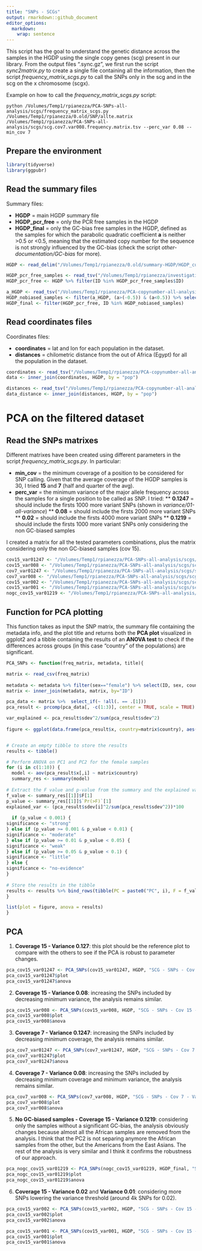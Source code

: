 ```yaml
---
title: "SNPs - SCGs"
output: rmarkdown::github_document
editor_options: 
  markdown: 
    wrap: sentence
---
```


This script has the goal to understand the genetic distance across the samples in the HGDP using the single copy genes (scg) present in our library. From the output files ".sync.gz", we first run the script *sync2matrix.py* to create a single file containing all the information, then the script *frequency_matrix_scgs.py* to call the SNPs only in the scg and in the scg on the x chromosome (scgx).

Example on how to call the *frequency_matrix_scgs.py* script:
```
python /Volumes/Temp1/rpianezza/PCA-SNPs-all-analysis/scgs/frequency_matrix_scgs.py /Volumes/Temp1/rpianezza/0.old/SNP/allte.matrix /Volumes/Temp1/rpianezza/PCA-SNPs-all-analysis/scgs/scg.cov7.var008.frequency.matrix.tsv --perc_var 0.08 --min_cov 7
```

## Prepare the environment

```r
library(tidyverse)
library(ggpubr)
```

## Read the summary files

Summary files:

* **HGDP** = main HGDP summary file
* **HGDP_pcr_free** = only the PCR free samples in the HGDP
* **HGDP_final** = only the GC-bias free samples in the HGDP, defined as the samples for which the parabolic quadratic coefficient **a** is neither >0.5 or <0.5, meaning that the estimated copy number for the sequence is not strongly influenced by the GC-bias (check the script *other-documentation/GC-bias* for more).

```r
HGDP <- read_delim("/Volumes/Temp1/rpianezza/0.old/summary-HGDP/HGDP_cutoff_classified.tsv")

HGDP_pcr_free_samples <- read_tsv("/Volumes/Temp1/rpianezza/investigation/HGDP-no-PCR/HGDP-only-pcr-free-samples.tsv", col_names = "ID")
HGDP_pcr_free <- HGDP %>% filter(ID %in% HGDP_pcr_free_samples$ID)

a_HGDP <- read_tsv("/Volumes/Temp1/rpianezza/PCA-copynumber-all-analysis/a_HGDP.tsv")
HGDP_nobiased_samples <- filter(a_HGDP, (a>(-0.5)) & (a<0.5)) %>% select(ID) %>% pull()
HGDP_final <- filter(HGDP_pcr_free, ID %in% HGDP_nobiased_samples)
```

## Read coordinates files

Coordinates files:

* **coordinates** = lat and lon for each population in the dataset.
* **distances** = chilometric distance from the out of Africa (Egypt) for all the population in the dataset.

```r
coordinates <- read_tsv("/Volumes/Temp1/rpianezza/PCA-copynumber-all-analysis/american-to-east.tsv", col_names = c("pop", "region", "latitude", "longitude")) %>% select(pop, latitude, longitude)
data <- inner_join(coordinates, HGDP, by = "pop")

distances <- read_tsv("/Volumes/Temp1/rpianezza/PCA-copynumber-all-analysis/dist-from-ooa.tsv", col_names = c("pop", "region", "distance")) %>% select(pop, distance)
data_distance <- inner_join(distances, HGDP, by = "pop")
```

# PCA on the filtered dataset

## Read the SNPs matrixes

Different matrixes have been created using different parameters in the script *frequency_matrix_scgs.py*. In particular:

* **min_cov** = the minimum coverage of a position to be considered for SNP calling. Given that the average coverage of the HGDP samples is 30, I tried **15** and **7** (half and quarter of the avg). 
* **perc_var** = the minimum variance of the major allele frequency across the samples for a single position to be called as SNP. I tried:
** **0.1247** = should include the firsts 1000 more variant SNPs (shown in *variance/01-all-variance*) 
** **0.08** = should include the firsts 2000 more variant SNPs
** **0.02** = should include the firsts 4000 more variant SNPs
** **0.1219** = should include the firsts 1000 more variant SNPs only considering the non GC-biased samples

I created a matrix for all the tested parameters combinations, plus the matrix considering only the non GC-biased samples (cov 15).

```r
cov15_var01247 <- "/Volumes/Temp1/rpianezza/PCA-SNPs-all-analysis/scgs/scg.cov15.var01247.frequency.matrix.tsv_processed"
cov15_var008 <- "/Volumes/Temp1/rpianezza/PCA-SNPs-all-analysis/scgs/scg.cov15.var008.frequency.matrix.tsv_processed"
cov7_var01247 <- "/Volumes/Temp1/rpianezza/PCA-SNPs-all-analysis/scgs/scg.cov7.var01247.frequency.matrix.tsv_processed"
cov7_var008 <- "/Volumes/Temp1/rpianezza/PCA-SNPs-all-analysis/scgs/scg.cov7.var008.frequency.matrix.tsv_processed"
cov15_var002 <- "/Volumes/Temp1/rpianezza/PCA-SNPs-all-analysis/scgs/scg.cov15.var002.frequency.matrix.tsv_processed"
cov15_var001 <- "/Volumes/Temp1/rpianezza/PCA-SNPs-all-analysis/scgs/scg.cov15.var001.frequency.matrix.tsv_processed"
nogc_cov15_var01219 <- "/Volumes/Temp1/rpianezza/PCA-SNPs-all-analysis/scgs/scg.nogcbias-cov15.var01219.frequency.matrix.tsv_processed"
```

## Function for PCA plotting

This function takes as input the SNP matrix, the summary file containing the metadata info, and the plot title and returns both the **PCA plot** visualized in ggplot2 and a tibble containing the results of an **ANOVA test** to check if the differences across groups (in this case "country" of the populations) are significant.

```r
PCA_SNPs <- function(freq_matrix, metadata, title){

matrix <- read_csv(freq_matrix)
  
metadata <- metadata %>% filter(sex=="female") %>% select(ID, sex, country, pop) %>% distinct()
matrix <- inner_join(metadata, matrix, by="ID")

pca_data <- matrix %>%  select_if(~ !all(. == .[1]))
pca_result <- prcomp(pca_data[, -c(1:3)], center = TRUE, scale = TRUE)

var_explained <- pca_result$sdev^2/sum(pca_result$sdev^2)
      
figure <- ggplot(data.frame(pca_result$x, country=matrix$country), aes(x=PC1,y=PC2, color=country)) + geom_point(size=2, show.legend = TRUE) + labs(x=paste0("PC1: ",round(var_explained[1]*100,1),"%"), y=paste0("PC2: ",round(var_explained[2]*100,1),"%")) + ggtitle(title) + theme(plot.title = element_text(hjust = 0.5))


# Create an empty tibble to store the results
results <- tibble()

# Perform ANOVA on PC1 and PC2 for the female samples
for (i in c(1:10)) {
  model <- aov(pca_result$x[,i] ~ matrix$country)
  summary_res <- summary(model)
  
# Extract the F value and p-value from the summary and the explained variability
f_value <- summary_res[[1]]$F[1]
p_value <- summary_res[[1]]$`Pr(>F)`[1]
explained_var <- (pca_result$sdev[i]^2/sum(pca_result$sdev^2))*100
  
  if (p_value < 0.001) {
significance <- "strong"
} else if (p_value >= 0.001 & p_value < 0.01) {
significance <- "moderate"
} else if (p_value >= 0.01 & p_value < 0.05) {
significance <- "weak"
} else if (p_value >= 0.05 & p_value < 0.1) {
significance <- "little"
} else {
significance <- "no-evidence"
}
  
# Store the results in the tibble
results <- results %>% bind_rows(tibble(PC = paste0("PC", i), F = f_value, p = p_value, Explained_Variability = explained_var, Significance = significance))
}

list(plot = figure, anova = results)
}
```

## PCA

1) **Coverage 15 - Variance 0.127**: this plot should be the reference plot to compare with the others to see if the PCA is robust to parameter changes.
```r
pca_cov15_var01247 <- PCA_SNPs(cov15_var01247, HGDP, "SCG - SNPs - Cov 15 - Var 0.1247")
pca_cov15_var01247$plot
pca_cov15_var01247$anova
```

2) **Coverage 15 - Variance 0.08**: increasing the SNPs included by decreasing minimum variance, the analysis remains similar.
```r
pca_cov15_var008 <- PCA_SNPs(cov15_var008, HGDP, "SCG - SNPs - Cov 15 - Var 0.08")
pca_cov15_var008$plot
pca_cov15_var008$anova
```

3) **Coverage 7 - Variance 0.1247**: increasing the SNPs included by decreasing minimum coverage, the analysis remains similar.
```r
pca_cov7_var01247 <- PCA_SNPs(cov7_var01247, HGDP, "SCG - SNPs - Cov 7 - Var 0.1247")
pca_cov7_var01247$plot
pca_cov7_var01247$anova
```

4) **Coverage 7 - Variance 0.08**: increasing the SNPs included by decreasing minimum coverage and minimum variance, the analysis remains similar.
```r
pca_cov7_var008 <- PCA_SNPs(cov7_var008, HGDP, "SCG - SNPs - Cov 7 - Var 0.08")
pca_cov7_var008$plot
pca_cov7_var008$anova
```

5) **No GC-biased samples - Coverage 15 - Variance 0.1219**: considering only the samples without a significant GC-bias, the analysis obviously changes because almost all the African samples are removed from the analysis. I think that the PC2 is not separing anymore the African samples from the other, but the Americans from the East Asians. The rest of the analysis is very similar and I think it confirms the robustness of our approach.
```r
pca_nogc_cov15_var01219 <- PCA_SNPs(nogc_cov15_var01219, HGDP_final, "SCG - SNPs - No GC-biased samples - Cov 15 - Var 0.1247")
pca_nogc_cov15_var01219$plot
pca_nogc_cov15_var01219$anova
```
6) **Coverage 15 - Variance 0.02** and **Variance 0.01**: considering more SNPs lowering the variance threshold (around 4k SNPs for 0.02).
```r
pca_cov15_var002 <- PCA_SNPs(cov15_var002, HGDP, "SCG - SNPs - Cov 15 - Var 0.02")
pca_cov15_var002$plot
pca_cov15_var002$anova

pca_cov15_var001 <- PCA_SNPs(cov15_var001, HGDP, "SCG - SNPs - Cov 15 - Var 0.01")
pca_cov15_var001$plot
pca_cov15_var001$anova
```